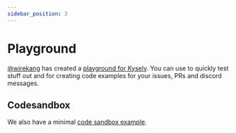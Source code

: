 ```yaml
---
sidebar_position: 3
---
```


# Playground

[@wirekang](https://github.com/wirekang) has created a [playground for Kysely](https://wirekang.github.io/kysely-playground/?p=f&i=-NLp3n_P5fyeQKMQda8n). You can use to quickly test stuff out and for creating code examples for your issues, PRs and discord messages.


<Playground ts={exampleFindById} />

## Codesandbox

We also have a minimal [code sandbox example](https://codesandbox.io/s/kysely-demo-9l099t?file=/src/index.tsx:0-36).
